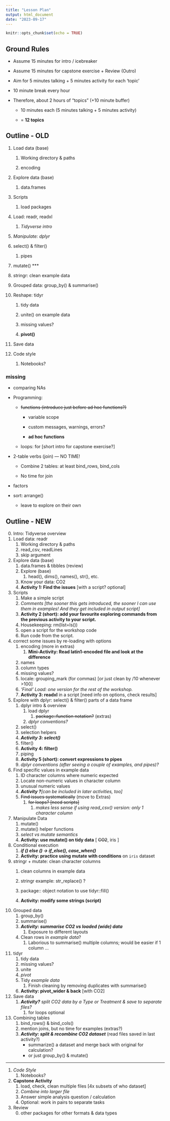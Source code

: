 ```yaml
---
title: "Lesson Plan"
output: html_document
date: "2023-09-17"
---
```


```r
knitr::opts_chunk$set(echo = TRUE)
```

## Ground Rules

-   Assume 15 minutes for intro / icebreaker

-   Assume 15 minutes for capstone exercise + Review (Outro)

-   Aim for 5 minutes talking + 5 minutes activity for each 'topic'

-   10 minute break every hour

-   Therefore, about 2 hours of "topics" (+10 minute buffer)

    -   10 minutes each (5 minutes talking + 5 minutes activity)

    -   = **12 topics**

## Outline - OLD

1.  Load data (base)

    1.  Working directory & paths

    2.  encoding

2.  Explore data (base)

    1.  data.frames

3.  Scripts

    1.  load packages

4.  Load: readr, readxl

    1.  *Tidyverse intro*

5.  *Manipulate: dplyr*

6.  select() & filter()

    1.  pipes

7.  mutate() \*\*\*

8.  stringr: clean example data

9.  Grouped data: group_by() & summarise()

10. Reshape: tidyr

    1.  tidy data

    2.  unite() on example data

    3.  missing values?

    4.  **pivot()**

11. Save data

12. Code style

    1.  Notebooks?

### missing

-   comparing NAs

-   Programming:

    -   ~~functions (introduce just before ad hoc functions?)~~

        -   variable scope

        -   custom messages, warnings, errors?

        -   **ad hoc functions**

    -   loops: for [short intro for capstone exercise?]

-   2-table verbs (join) --- NO TIME!

    -   Combine 2 tables: at least bind_rows, bind_cols

    -   No time for join

-   factors

-   sort: arrange()

    -   leave to explore on their own

## Outline - NEW

0.  Intro: Tidyverse overview
1.  Load data: readr
    1.  Working directory & paths
    2.  read_csv, readLines
    3.  skip argument
2.  Explore data (base)
    1.  data.frames & tibbles (review)
    2.  Explore (base)
        1.  head(), dims(), names(), str(), etc.
    3.  Know your data: CO2
    4.  **Activity 1: Find the issues** [with a script? optional]
3.  Scripts
    1.  Make a simple script
    2.  *Comments [the sooner this gets introduced, the sooner I can use them in examples! And they get included in output script]*
    3.  **Activity 2 (short): add your favourite exploring commands from the previous activity to your script.**
    4.  Housekeeping: rm(list=ls())
    5.  open a script for the workshop code
    6.  Run code from the script.
4.  correct some issues by re-loading with options
    1.  encoding (more in extras)
        1.  **Mini-Activity: Read latin1-encoded file and look at the difference**
    2.  names
    3.  column types
    4.  missing values?
    5.  locale: grouping_mark (for commas) [or just clean by /10 whenever \>100]
    6.  *'Final' Load: one version for the rest of the workshop.*
    7.  **Activity 3: readxl** in a script [need info on options, check results]
5.  Explore with dplyr: select() & filter() parts of a data frame
    1.  dplyr intro & overview
        1.  load dplyr
            1.  ~~package::function notation?~~ (extras)
        2.  *dplyr conventions?*
    2.  select()
    3.  selection helpers
    4.  ***Activity 3: select()***
    5.  filter()
    6.  **Activity 4: filter()**
    7.  piping
    8.  **Activity 5 (short): convert expressions to pipes**
    9.  *dplyr conventions (after seeing a couple of examples, and pipes)?*
6.  Find specific values in example data
    1.  ID character columns where numeric expected
    2.  Locate non-numeric values in character column
    3.  unusual numeric values
    4.  ***Activity ?****[can be included in later activities, too]*
    5.  ~~Find issues systematically~~ (move to Extras)
        1.  ~~for loops? [need scripts]~~
            1.  *makes less sense if using read_csv() version: only 1 character column*
7.  Manipulate Data
    1.  mutate()
    2.  mutate() helper functions
    3.  *select vs mutate semantics*
    4.  **Activity: use mutate() on tidy data** [ ~~CO2~~, iris ]
8.  Conditional execution
    1.  ***if () else () -\> if_else(), case_when()***
    2.  **Activity: practice using mutate with conditions** on `iris` dataset
9.  stringr + mutate: clean character columns
    1.  clean columns in example data

    2.  stringr example: str_replace() ?

    3.  package:: object notation to use tidyr::fill()

    4.  **Activity: modify some strings (script)**
10. Grouped data
    1.  group_by()
    2.  summarise()
    3.  ***Activity: summarise CO2 vs loaded (wide) data***
        1.  Exposure to different layouts
    4.  Clean rows in *example data*?
        1.  Laborious to summarise() multiple columns; would be easier if 1 column ...
11. tidyr
    1.  tidy data
    2.  missing values?
    3.  unite
    4.  *pivot*
    5.  Tidy *example data*
        1.  Finish cleaning by removing duplicates with summarise()
    6.  **Activity: pivot_wider & back** [with CO2]
12. Save data
    1.  ***Activity?** split CO2 data by a Type or Treatment & save to separate files?*
        1.  for loops optional
13. Combining tables
    1.  bind_rows() & bind_cols()
    2.  mention joins, but no time for examples (extras?)
    3.  ***Activity: split & recombine CO2 dataset*** (read files saved in last activity?)
        -   summarize() a dataset and merge back with original for calculation?
        -   or just group_by() & mutate()

------------------------------------------------------------------------

1.  *Code Style*
    1.  Notebooks?
2.  **Capstone Activity**
    1.  load, check, clean multiple files [4x subsets of who dataset]
    2.  *Combine into larger file*
    3.  Answer simple analysis question / calculation
    4.  Optional: work in pairs to separate tasks
3.  Review
    0.  other packages for other formats & data types
